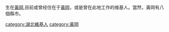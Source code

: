 生在[[黃岡|黃岡]],目前或曾经住在于[[黃岡|黃岡]]，或是曾在此地工作的维基人。當然，黃岡有八個縣市。

[[category:湖北維基人|category:湖北維基人]]
[[category:黃岡|category:黃岡]]